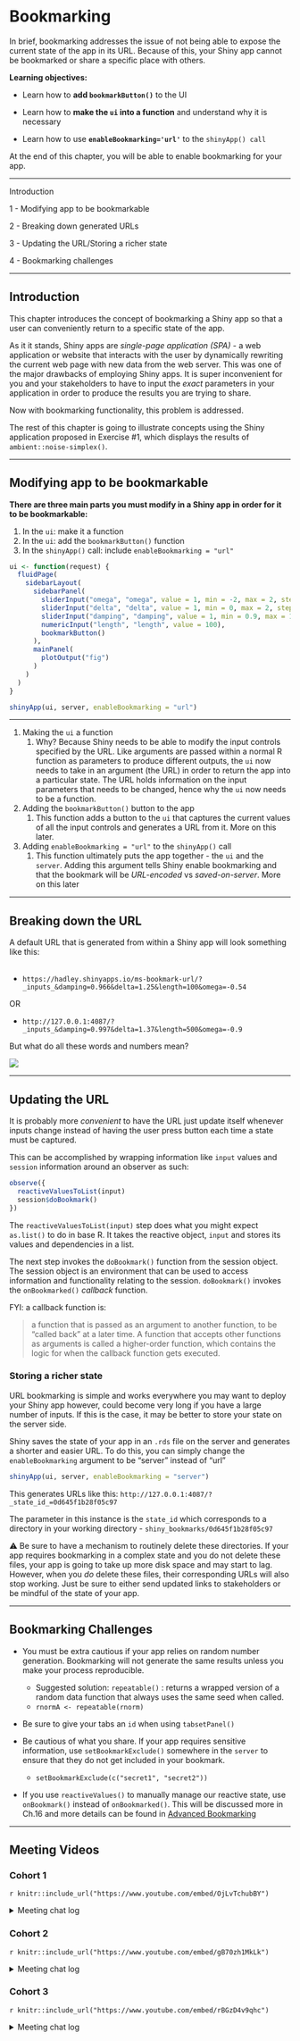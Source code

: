 # Bookmarking


In brief, bookmarking addresses the issue of not being able to expose the current state of the app in its URL. Because of this, your Shiny app cannot be bookmarked or share a specific place with others.

**Learning objectives:**

+ Learn how to **add `bookmarkButton()`** to the UI

+ Learn how to **make the `ui` into a function** and understand why it is necessary

+ Learn how to use **`enableBookmarking='url'`** to the `shinyApp() call`

At the end of this chapter, you will be able to enable bookmarking for your app.

------------------------------------------------------

Introduction

1 - Modifying app to be bookmarkable 

2 - Breaking down generated URLs

3 - Updating the URL/Storing a richer state

4 - Bookmarking challenges

----------------------------------------------------------

## Introduction 

This chapter introduces the concept of bookmarking a Shiny app so that a user can conveniently return to a specific state of the app. 

As it it stands, Shiny apps are *single-page application (SPA)* - a web application or website that interacts with the user by dynamically rewriting the current web page with new data from the web server. This was one of the major drawbacks of employing Shiny apps. It is super inconvenient for you and your stakeholders to have to input the *exact* parameters in your application in order to produce the results you are trying to share. 

Now with bookmarking functionality, this problem is addressed.

The rest of this chapter is going to illustrate concepts using the Shiny application proposed in Exercise #1, which displays the results of `ambient::noise-simplex()`.

--------------------------------------------------------------

## Modifying app to be bookmarkable 

**There are three main parts you must modify in a Shiny app in order for it to be bookmarkable:**

1. In the `ui`: make it a function  
1. In the `ui`: add the `bookmarkButton()` function  
1. In the `shinyApp()` call: include `enableBookmarking = "url"` 

```r
ui <- function(request) {
  fluidPage(
    sidebarLayout(
      sidebarPanel(
        sliderInput("omega", "omega", value = 1, min = -2, max = 2, step = 0.01),
        sliderInput("delta", "delta", value = 1, min = 0, max = 2, step = 0.01),
        sliderInput("damping", "damping", value = 1, min = 0.9, max = 1, step = 0.001),
        numericInput("length", "length", value = 100),
        bookmarkButton()
      ),
      mainPanel(
        plotOutput("fig")
      )
    )
  )
}

shinyApp(ui, server, enableBookmarking = "url")
```

---------------------------------------

1. Making the `ui` a function  
    1. Why? Because Shiny needs to be able to modify the input controls specified by the URL. Like arguments are passed within a normal R function as parameters to produce different outputs, the `ui` now needs to take in an argument (the URL) in order to return the app into a particular state. The URL holds information on the input parameters that needs to be changed, hence why the `ui` now needs to be a function.

1. Adding the `bookmarkButton()` button to the app   
    1. This function adds a button to the `ui` that captures the current values of all the input controls and generates a URL from it. More on this later.

1. Adding `enableBookmarking = "url"` to the `shinyApp()` call
    1. This function ultimately puts the app together - the `ui` and the `server`. Adding this argument tells Shiny enable bookmarking and that the bookmark will be *URL-encoded* vs *saved-on-server*. More on this later  

-------------------------------------------

## Breaking down the URL


A default URL that is generated from within a Shiny app will look something like this:  
</br>

* `https://hadley.shinyapps.io/ms-bookmark-url/?_inputs_&damping=0.966&delta=1.25&length=100&omega=-0.54`

OR

* `http://127.0.0.1:4087/?_inputs_&damping=0.997&delta=1.37&length=500&omega=-0.9`

But what do all these words and numbers mean?

![](images/11-bookmarking/url.png)



-----------------------------------------

## Updating the URL

It is probably more *convenient* to have the URL just update itself whenever inputs change instead of having the user press button each time a state must be captured. 

This can be accomplished by wrapping information like `input` values and `session` information around an observer as such:


```r
observe({
  reactiveValuesToList(input)
  session$doBookmark()
})
```


The `reactiveValuesToList(input)` step does what you might expect `as.list()` to do in base R. It takes the reactive object, `input` and stores its values and dependencies in a list.

The next step invokes the `doBookmark()` function from the session object. The session object is an environment that can be used to access information and functionality relating to the session. `doBookmark()` invokes the `onBookmarked()` *callback* function.

FYI: a callback function is: 

> a function that is passed as an argument to another function, to be “called back” at a later time. A function that accepts other functions as arguments is called a higher-order function, which contains the logic for when the callback function gets executed.


### Storing a richer state

URL bookmarking is simple and works everywhere you may want to deploy your Shiny app however, could become very long if you have a large number of inputs. If this is the case, it may be better to store your state on the server side.

Shiny saves the state of your app in an `.rds` file on the server and generates a shorter and easier URL. To do this, you can simply change the `enableBookmarking` argument to be "server" instead of "url"

```r
shinyApp(ui, server, enableBookmarking = "server")

```

This generates URLs like this: `http://127.0.0.1:4087/?_state_id_=0d645f1b28f05c97` 

The parameter in this instance is the `state_id` which corresponds to a directory in your working directory - `shiny_bookmarks/0d645f1b28f05c97`

⚠️ Be sure to have a mechanism to routinely delete these directories. If your app requires bookmarking in a complex state and you do not delete these files, your app is going to take up more disk space and may start to lag. However, when you *do* delete these files, their corresponding URLs will also stop working. Just be sure to either send updated links to stakeholders or be mindful of the state of your app.

-------------------------------------------------------------------

## Bookmarking Challenges

- You must be extra cautious if your app relies on random number generation. Bookmarking will not generate the same results unless you make your process reproducible.  
  - Suggested solution: `repeatable()` : returns a wrapped version of a random data function that always uses the same seed when called.  
  - `rnormA <- repeatable(rnorm)`
  
- Be sure to give your tabs an `id` when using `tabsetPanel()`

- Be cautious of what you share. If your app requires sensitive information, use `setBookmarkExclude()` somewhere in the `server` to ensure that they do not get included in your bookmark.  
  - `setBookmarkExclude(c("secret1", "secret2"))`
  
- If you use `reactiveValues()` to manually manage our reactive state, use `onBookmark()` instead of `onBookmarked()`. This will be discussed more in Ch.16 and more details can be found in [Advanced Bookmarking](https://shiny.rstudio.com/articles/advanced-bookmarking.html)


----------------------------------------------------------------------


## Meeting Videos

### Cohort 1

`r knitr::include_url("https://www.youtube.com/embed/OjLvTchubBY")`

<details>
  <summary> Meeting chat log </summary>
  
```
00:05:44	Russ Hyde:	Hi everyone
00:05:52	Federica Gazzelloni:	hello!
00:05:55	Russ Hyde:	Welcome to another week of Mastering Shiny
00:06:19	Anne:	Hello ;)
00:06:46	Russ Hyde:	Is anyone interested in taking over looking after Maya Gans' Mastering Shiny solutions manual?
00:06:56	Russ Hyde:	https://rfordatascience.slack.com/archives/C012R356GLC/p1619539252081100
00:14:14	Robert Overman:	SAS still is great when you need to plug and chug through a ton of data
00:22:54	Federica Gazzelloni:	we cannot hear
00:23:03	Federica Gazzelloni:	it is metallic
00:23:07	Federica Gazzelloni:	to me still
00:28:35	Anne:	could it be, that it has sth to do with the bookmark button?
00:31:44	Robert Overman:	I could see this being really useful when you are testing an app, bc then you don't have to check all of your options every time you run it to check for errors
00:47:45	Federica Gazzelloni:	Q -  have some questions!!!
01:03:56	Federica Gazzelloni:	thanks
```
</details>

### Cohort 2

`r knitr::include_url("https://www.youtube.com/embed/gB70zh1MkLk")`

<details>
  <summary> Meeting chat log </summary>
  
```
00:23:33	Conor Tompkins:	From the docs: “reduce() is an operation that combines the elements of a vector into a single value. The combination is driven by .f, a binary function that takes two values and returns a single value”
01:09:29	Conor Tompkins:	https://www.rplumber.io/
01:09:37	Conor Tompkins:	curl --data "a=4&b=3" "http://localhost:8000/sum"
01:13:18	Conor Tompkins:	https://cran.r-project.org/web/packages/curl/index.html
01:17:06	Conor Tompkins:	https://xkcd.com/327/
```
</details>

### Cohort 3

`r knitr::include_url("https://www.youtube.com/embed/rBGzD4v9qhc")`

<details>
  <summary>Meeting chat log</summary>
```
00:17:16	Brendan Lam:	https://shiny.rstudio.com/articles/advanced-bookmarking.html
00:24:09	Ryan Metcalf:	https://www.man7.org/linux/man-pages/man8/cron.8.html
00:25:07	Ryan Metcalf:	Keep in mind, this is only one solution for managing a web server using some type of “timing" service. The link is specific to a Linux server. There are alternatives from other hosting applications.
00:29:51	Brendan Lam:	https://mastering-shiny-solutions.org/bookmarking.html
```
</details>


<!--
### Cohort 4

`r knitr::include_url("https://www.youtube.com/embed/URL")`

<details>
  <summary>Meeting chat log</summary>
```
LOG
```
</details>
-->
